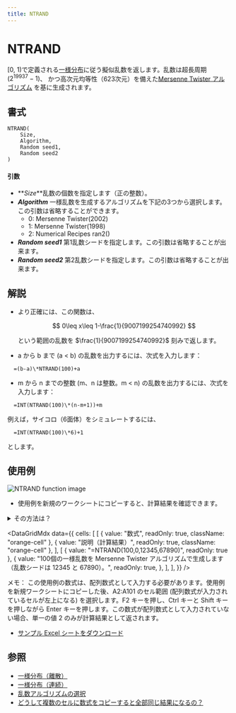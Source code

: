 ```yaml
---
title: NTRAND
---
```



# NTRAND

[0, 1)で定義される[一様分布](../../../05-gallery-of-distributions/uniform-distribution-continuous.mdx)に従う擬似乱数を返します。乱数は超長周期 ($2^{19937}-1$)、 かつ高次元均等性（623次元）を備えた[Mersenne Twister アルゴリズム](/docs/glossary#mersenne-twister-algorithm) を基に生成されます。

## 書式

```excel
NTRAND(
    Size,
    Algorithm,
    Random seed1,
    Random seed2
)
```

#### 引数

- **_Size_**乱数の個数を指定します（正の整数）。
- **_Algorithm_** 一様乱数を生成するアルゴリズムを下記の3つから選択します。この引数は省略することができます。
  - 0: Mersenne Twister(2002)
  - 1: Mersenne Twister(1998)
  - 2: Numerical Recipes ran2()
- **_Random seed1_** 第1乱数シードを指定します。この引数は省略することが出来ます。
- **_Random seed2_** 第2乱数シードを指定します。この引数は省略することが出来ます。

## 解説

- より正確には、この関数は、

  $$
  0\leq x\leq 1-\frac{1}{9007199254740992}
  $$

  という範囲の乱数を $\frac{1}{9007199254740992}$ 刻みで返します。

- a から b まで (a < b) の乱数を出力するには、次式を入力します：

```excel
  =(b-a)\*NTRAND(100)+a
```

- m から n までの整数 (m、n は整数。m < n) の乱数を出力するには、次式を入力します：

```excel
  =INT(NTRAND(100)\*(n-m+1))+m
```

例えば，サイコロ（6面体）をシミュレートするには、

```excel
  =INT(NTRAND(100)\*6)+1
```

とします。

## 使用例

![NTRAND function image](./../../../assets/functions/histogram/histogramUniform.jpg)

- 使用例を新規のワークシートにコピーすると、計算結果を確認できます。

<details>
<summary>その方法は？</summary>

1.  新しいブックまたはワークシートを作成します。
2.  ヘルプ トピックにある使用例を選択します（行番号および列番号を除く）。

    ![Selecting an example from Help](./../../../assets/functions/HowToCopy.png)

    ヘルプから使用例を選択する

3.  Ctrl キーを押しながら C キーを押します。
4.  ワークシートのセル A1 を選択し、Ctrl キーを押しながら V キーを押します。
5.  計算結果と結果を返す数式の表示を切り替えるには、Ctrl キーを押しながら ` (アクサン グラーブ) キーを押すか、または [ツール] メニューの [ワークシート分析] をポイントし、[ワークシート分析モード] をクリックします。

</details>

<DataGridMdx
  data={{
    cells: [
      [
        { value: "数式", readOnly: true, className: "orange-cell" },
        { value: "説明（計算結果）", readOnly: true, className: "orange-cell" },
      ],
      [
        { value: "=NTRAND(100,0,12345,67890)", readOnly: true },
        {
          value:
            "100個の一様乱数を Mersenne Twister アルゴリズムで生成します（乱数シードは 12345 と 67890）。",
          readOnly: true,
        },
      ],
    ],
  }}
/>

メモ： この使用例の数式は、配列数式として入力する必要があります。使用例を新規ワークシートにコピーした後、A2:A101 のセル範囲 (配列数式が入力されているセルが左上になる) を選択します。F2 キーを押し、Ctrl キーと Shift キーを押しながら Enter キーを押します。この数式が配列数式として入力されていない場合、単一の値 2 のみが計算結果として返されます。

- [サンプル Excel シートをダウンロード](./../../../assets/NtRand1.zip)

## 参照

- [一様分布（離散）](../../../05-gallery-of-distributions/uniform-distribution-discrete.mdx)
- [一様分布（連続）](../../../05-gallery-of-distributions/uniform-distribution-continuous.mdx)
- [乱数アルゴリズムの選択](/docs/glossary#choice-of-the-random-number-generator-algorithm)
- [どうして複数のセルに数式をコピーすると全部同じ結果になるの？](/docs/faq#why-i-always-see-the-same-result-even-if-i-input-formula-into-multiple-cell)
